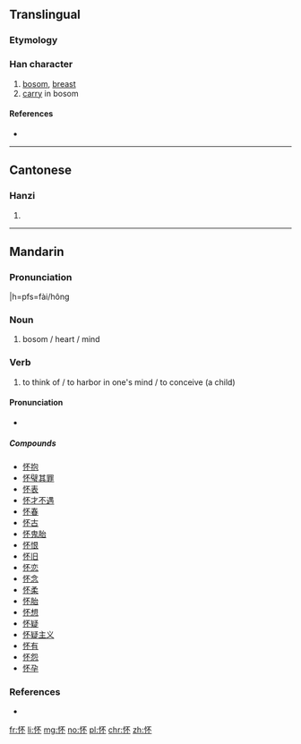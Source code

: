 ==Translingual==
{{Han simplified forms|懷|懐|怀}}

===Etymology===
{{Han simp|懷|f=褱|t=不}}

===Han character===
{{Han char|rn=61|rad=心|as=04|sn=7|four=91090|canj=PMF|ids=⿰忄不}}

# [[bosom]], [[breast]]
# [[carry]] in bosom

====References====
* {{Han ref|kx=0379.050|dkj=10412|dj=0707.110|hdz=42276.020|uh=6000|ud=24576|bh=CAE4|bd=51940}}

----

==Cantonese==

===Hanzi===
{{yue-hanzi|jyut=waai4|y=waai4|tra=懷}}

# {{defn|lang=yue|sort=心04}}

----

==Mandarin==

===Pronunciation===
{{zh-pron|m=huái}}
|h=pfs=fài/hông

===Noun===
# bosom / heart / mind

===Verb===
# to think of / to harbor in one's mind / to conceive (a child)

====Pronunciation====
* {{audio|Zh-huái.ogg|Audio|lang=cmn}}

=====Compounds=====
* [[怀抱]]
* [[怀璧其罪]]
* [[怀表]]
* [[怀才不遇]]
* [[怀春]]
* [[怀古]]
* [[怀鬼胎]]
* [[怀恨]]
* [[怀旧]]
* [[怀恋]]
* [[怀念]]
* [[怀柔]]
* [[怀胎]]
* [[怀想]]
* [[怀疑]]
* [[怀疑主义]]
* [[怀有]]
* [[怀怨]]
* [[怀孕]]

===References===
* {{R:CC-CEDICT}}

[[fr:怀]]
[[li:怀]]
[[mg:怀]]
[[no:怀]]
[[pl:怀]]
[[chr:怀]]
[[zh:怀]]